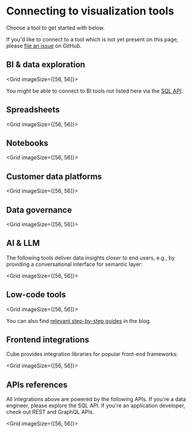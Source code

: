 # Connecting to visualization tools

Choose a tool to get started with below.

<InfoBox>

If you'd like to connect to a tool which is not yet present on this
page, please [file an issue](https://github.com/cube-js/cube/issues) on GitHub.

</InfoBox>

## BI & data exploration

<Grid imageSize={[56, 56]}>
  <GridItem
    url="visualization-tools/quicksight"
    imageUrl="https://static.cube.dev/icons/quicksight.svg"
    title="Amazon QuickSight"
  />
  <GridItem
    url="visualization-tools/superset"
    imageUrl="https://static.cube.dev/icons/superset.svg"
    title="Apache Superset"
  />
  <GridItem
    url="visualization-tools/explo"
    imageUrl="https://static.cube.dev/icons/explo.svg"
    title="Explo"
  />
  <GridItem
    url="visualization-tools/hashboard"
    imageUrl="https://static.cube.dev/icons/hashboard.svg"
    title="Hashboard"
  />
  <GridItem
    url="visualization-tools/klipfolio"
    imageUrl="https://static.cube.dev/icons/klipfolio-light.svg"
    title="Klipfolio"
  />
  <GridItem
    url="visualization-tools/looker-studio"
    imageUrl="https://static.cube.dev/icons/looker.svg"
    title="Looker Studio"
  />
  <GridItem
    url="visualization-tools/metabase"
    imageUrl="https://static.cube.dev/icons/metabase.svg"
    title="Metabase"
  />
  <GridItem
    url="visualization-tools/powerbi"
    imageUrl="https://static.cube.dev/icons/power-bi-dark.svg"
    title="Microsoft Power BI"
  />
  <GridItem
    url="visualization-tools/superset"
    imageUrl="https://static.cube.dev/icons/preset.svg"
    title="Preset"
  />
  <GridItem
    url="visualization-tools/push-ai"
    imageUrl="https://static.cube.dev/icons/push-ai-light.svg"
    title="Push.ai"
  />
  <GridItem
    url="visualization-tools/qlik-sense"
    imageUrl="https://static.cube.dev/icons/qlik-sense.svg"
    title="Qlik Sense"
  />
  <GridItem
    url="visualization-tools/sigma"
    imageUrl="https://static.cube.dev/icons/sigma.svg"
    title="Sigma"
  />
  <GridItem
    url="visualization-tools/steep"
    imageUrl="https://static.cube.dev/icons/steep-light.svg"
    title="Steep"
  />
  <GridItem
    url="visualization-tools/tableau"
    imageUrl="https://static.cube.dev/icons/tableau.svg"
    title="Tableau"
  />
  <GridItem
    url="visualization-tools/thoughtspot"
    imageUrl="https://static.cube.dev/icons/thoughtspot.svg"
    title="ThoughtSpot"
  />
</Grid>

You might be able to connect to BI tools not listed here via the [SQL
API](/product/apis-integrations/sql-api).

## Spreadsheets

<Grid imageSize={[56, 56]}>
  <GridItem
    url="visualization-tools/google-sheets"
    imageUrl="https://static.cube.dev/icons/google-sheets.svg"
    title="Google Sheets"
  />
  <GridItem
    url="visualization-tools/excel"
    imageUrl="https://static.cube.dev/icons/excel.svg"
    title="Microsoft Excel"
  />
</Grid>

## Notebooks

<Grid imageSize={[56, 56]}>
  <GridItem
    url="visualization-tools/deepnote"
    imageUrl="https://static.cube.dev/icons/deepnote.svg"
    title="Deepnote"
  />
  <GridItem
    url="visualization-tools/hex"
    imageUrl="https://static.cube.dev/icons/hex.svg"
    title="Hex"
  />
  <GridItem
    url="visualization-tools/jupyter"
    imageUrl="https://static.cube.dev/icons/jupyter.svg"
    title="Jupyter"
  />
  <GridItem
    url="visualization-tools/observable"
    imageUrl="https://static.cube.dev/icons/observable.svg"
    title="Observable"
  />
  <GridItem
    url="visualization-tools/streamlit"
    imageUrl="https://static.cube.dev/icons/streamlit.svg"
    title="Streamlit"
  />
</Grid>

## Customer data platforms

<Grid imageSize={[56, 56]}>
  <GridItem
    url="visualization-tools/hightouch"
    imageUrl="https://static.cube.dev/icons/hightouch-dark.svg"
    title="Hightouch"
  />
  <GridItem
    url="visualization-tools/rudderstack"
    imageUrl="https://static.cube.dev/icons/rudderstack.svg"
    title="RudderStack"
  />
</Grid>

## Data governance

<Grid imageSize={[56, 56]}>
  <GridItem
    url="visualization-tools/unity-catalog"
    imageUrl="https://static.cube.dev/icons/databricks.svg"
    title="Databricks Unity Catalog"
  />
</Grid>

## AI & LLM

The following tools deliver data insights closer to end users, e.g., by
providing a conversational interface for semantic layer:

<Grid imageSize={[56, 56]}>
  <GridItem
    url="visualization-tools/langchain"
    imageUrl="https://static.cube.dev/icons/langchain.svg"
    title="LangChain"
  />
</Grid>

## Low-code tools

<Grid imageSize={[56, 56]}>
  <GridItem
    url="visualization-tools/appsmith"
    imageUrl="https://static.cube.dev/icons/appsmith.svg"
    title="Appsmith"
  />
  <GridItem
    url="visualization-tools/bubble"
    imageUrl="https://static.cube.dev/icons/bubble.svg"
    title="Bubble"
  />
  <GridItem
    url="visualization-tools/budibase"
    imageUrl="https://static.cube.dev/icons/budibase.svg"
    title="Budibase"
  />
  <GridItem
    url="visualization-tools/retool"
    imageUrl="https://static.cube.dev/icons/retool.svg"
    title="Retool"
  />
</Grid>

You can also find <a href="https://cube.dev/blog/category/low-code">relevant
step-by-step guides</a> in the blog.

## Frontend integrations

Cube provides integration libraries for popular front-end frameworks:

<Grid imageSize={[56, 56]}>
  <GridItem
    url="/product/apis-integrations/javascript-sdk/angular"
    imageUrl="https://static.cube.dev/icons/angular.svg"
    title="Angular"
  />
  <GridItem
    url="/product/apis-integrations/javascript-sdk/react"
    imageUrl="https://static.cube.dev/icons/react.svg"
    title="React"
  />
  <GridItem
    url="/product/apis-integrations/javascript-sdk/vue"
    imageUrl="https://static.cube.dev/icons/vue.svg"
    title="Vue"
  />
</Grid>

## APIs references

All integrations above are powered by the following APIs. If you're a data
engineer, please explore the SQL API. If you're an application developer, check
out REST and GraphQL APIs.

<Grid imageSize={[56, 56]}>
  <GridItem
    url="/product/apis-integrations/sql-api"
    imageUrl="https://static.cube.dev/icons/sql.svg"
    title="SQL API"
  />
  <GridItem
    url="/product/apis-integrations/rest-api"
    imageUrl="https://static.cube.dev/icons/rest.svg"
    title="REST API"
  />
  <GridItem
    url="/product/apis-integrations/graphql-api"
    imageUrl="https://static.cube.dev/icons/graphql.svg"
    title="GraphQL API"
  />
  <GridItem
    url="/product/apis-integrations/mdx-api"
    imageUrl="https://static.cube.dev/icons/mdx.svg"
    title="MDX API"
  />
</Grid>
